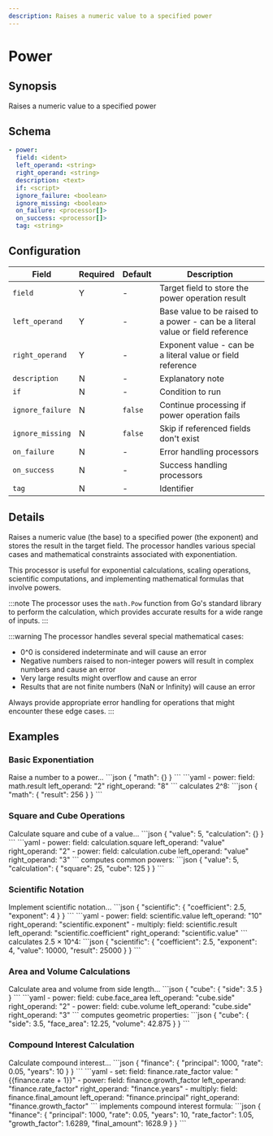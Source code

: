 ```yaml
---
description: Raises a numeric value to a specified power
---
```


# Power

## Synopsis

Raises a numeric value to a specified power

## Schema

```yaml {2-4}
- power:
  field: <ident>
  left_operand: <string>
  right_operand: <string>
  description: <text>
  if: <script>
  ignore_failure: <boolean>
  ignore_missing: <boolean>
  on_failure: <processor[]>
  on_success: <processor[]>
  tag: <string>
```

## Configuration

|Field|Required|Default|Description|
|---|---|---|---|
|`field`|Y|-|Target field to store the power operation result|
|`left_operand`|Y|-|Base value to be raised to a power - can be a literal value or field reference|
|`right_operand`|Y|-|Exponent value - can be a literal value or field reference|
|`description`|N|-|Explanatory note|
|`if`|N|-|Condition to run|
|`ignore_failure`|N|`false`|Continue processing if power operation fails|
|`ignore_missing`|N|`false`|Skip if referenced fields don't exist|
|`on_failure`|N|-|Error handling processors|
|`on_success`|N|-|Success handling processors|
|`tag`|N|-|Identifier|

## Details

Raises a numeric value (the base) to a specified power (the exponent) and stores the result in the target field. The processor handles various special cases and mathematical constraints associated with exponentiation.

This processor is useful for exponential calculations, scaling operations, scientific computations, and implementing mathematical formulas that involve powers.


:::note
The processor uses the `math.Pow` function from Go's standard library to perform the calculation, which provides accurate results for a wide range of inputs.
:::

:::warning
The processor handles several special mathematical cases:
- 0^0 is considered indeterminate and will cause an error
- Negative numbers raised to non-integer powers will result in complex numbers and cause an error
- Very large results might overflow and cause an error
- Results that are not finite numbers (NaN or Infinity) will cause an error

Always provide appropriate error handling for operations that might encounter these edge cases.
:::

## Examples

### Basic Exponentiation

<ExampleGrid>
  <CommentCol>
    Raise a number to a power...
  </CommentCol>
  <CodeCol>
    ```json
    {
      "math": {}
    }
    ```
    ```yaml
    - power:
        field: math.result
        left_operand: "2"
        right_operand: "8"
    ```
  </CodeCol>
  <CommentCol>
    calculates 2^8:
  </CommentCol>
  <CodeCol>
    ```json
    {
      "math": {
        "result": 256
      }
    }
    ```
  </CodeCol>
</ExampleGrid>

### Square and Cube Operations

<ExampleGrid>
  <CommentCol>
    Calculate square and cube of a value...
  </CommentCol>
  <CodeCol>
    ```json
    {
      "value": 5,
      "calculation": {}
    }
    ```
    ```yaml
    - power:
        field: calculation.square
        left_operand: "value"
        right_operand: "2"
    - power:
        field: calculation.cube
        left_operand: "value"
        right_operand: "3"
    ```
  </CodeCol>
  <CommentCol>
    computes common powers:
  </CommentCol>
  <CodeCol>
    ```json
    {
      "value": 5,
      "calculation": {
        "square": 25,
        "cube": 125
      }
    }
    ```
  </CodeCol>
</ExampleGrid>

### Scientific Notation

<ExampleGrid>
  <CommentCol>
    Implement scientific notation...
  </CommentCol>
  <CodeCol>
    ```json
    {
      "scientific": {
        "coefficient": 2.5,
        "exponent": 4
      }
    }
    ```
    ```yaml
    - power:
        field: scientific.value
        left_operand: "10"
        right_operand: "scientific.exponent"
    - multiply:
        field: scientific.result
        left_operand: "scientific.coefficient"
        right_operand: "scientific.value"
    ```
  </CodeCol>
  <CommentCol>
    calculates 2.5 × 10^4:
  </CommentCol>
  <CodeCol>
    ```json
    {
      "scientific": {
        "coefficient": 2.5,
        "exponent": 4,
        "value": 10000,
        "result": 25000
      }
    }
    ```
  </CodeCol>
</ExampleGrid>

### Area and Volume Calculations

<ExampleGrid>
  <CommentCol>
    Calculate area and volume from side length...
  </CommentCol>
  <CodeCol>
    ```json
    {
      "cube": {
        "side": 3.5
      }
    }
    ```
    ```yaml
    - power:
        field: cube.face_area
        left_operand: "cube.side"
        right_operand: "2"
    - power:
        field: cube.volume
        left_operand: "cube.side"
        right_operand: "3"
    ```
  </CodeCol>
  <CommentCol>
    computes geometric properties:
  </CommentCol>
  <CodeCol>
    ```json
    {
      "cube": {
        "side": 3.5,
        "face_area": 12.25,
        "volume": 42.875
      }
    }
    ```
  </CodeCol>
</ExampleGrid>

### Compound Interest Calculation

<ExampleGrid>
  <CommentCol>
    Calculate compound interest...
  </CommentCol>
  <CodeCol>
    ```json
    {
      "finance": {
        "principal": 1000,
        "rate": 0.05,
        "years": 10
      }
    }
    ```
    ```yaml
    - set:
        field: finance.rate_factor
        value: "{{finance.rate + 1}}"
    - power:
        field: finance.growth_factor
        left_operand: "finance.rate_factor"
        right_operand: "finance.years"
    - multiply:
        field: finance.final_amount
        left_operand: "finance.principal"
        right_operand: "finance.growth_factor"
    ```
  </CodeCol>
  <CommentCol>
    implements compound interest formula:
  </CommentCol>
  <CodeCol>
    ```json
    {
      "finance": {
        "principal": 1000,
        "rate": 0.05,
        "years": 10,
        "rate_factor": 1.05,
        "growth_factor": 1.6289,
        "final_amount": 1628.9
      }
    }
    ```
  </CodeCol>
</ExampleGrid>
